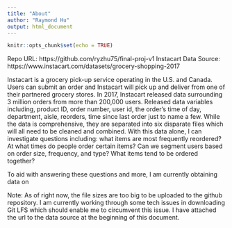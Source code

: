 ```yaml
---
title: "About"
author: "Raymond Hu"
output: html_document
---
```


```r
knitr::opts_chunk$set(echo = TRUE)
```

Repo URL: https://github.com/ryzhu75/final-proj-v1
Instacart Data Source: https://www.instacart.com/datasets/grocery-shopping-2017


Instacart is a grocery pick-up service operating in the U.S. and Canada. Users can submit an order and Instacart will pick up and deliver from one of their partnered grocery stores. In 2017, Instacart released data surrounding 3 million orders from more than 200,000 users. Released data variables including, product ID, order number, user id, the order's time of day, department, aisle, reorders, time since last order just to name a few. While the data is comprehensive, they are separated into six disparate files which will all need to be cleaned and combined. With this data alone, I can investigate questions including: what items are most frequently reordered? At what times do people order certain items? Can we segment users based on order size, frequency, and type? What items tend to be ordered together? 

To aid with answering these questions and more, I am currently obtaining data on 



Note: As of right now, the file sizes are too big to be uploaded to the github repository. I am currently working through some tech issues in downloading Git LFS which should enable me to circumvent this issue. I have attached the url to the data source at the beginning of this document.